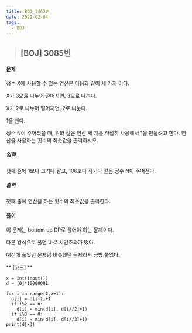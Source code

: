 ```yaml
---
title: BOJ_1463번
date: 2021-02-04
tags:
  - BOJ
---
```



> ## [BOJ] 3085번 

#### 문제
정수 X에 사용할 수 있는 연산은 다음과 같이 세 가지 이다.

X가 3으로 나누어 떨어지면, 3으로 나눈다.

X가 2로 나누어 떨어지면, 2로 나눈다.

1을 뺀다.

정수 N이 주어졌을 때, 위와 같은 연산 세 개를 적절히 사용해서 1을 만들려고 한다. 연산을 사용하는 횟수의 최솟값을 출력하시오.

##### 입력
첫째 줄에 1보다 크거나 같고, 106보다 작거나 같은 정수 N이 주어진다.

##### 출력
첫째 줄에 연산을 하는 횟수의 최솟값을 출력한다.
#### **풀이**
이 문제는 bottom up DP로 풀어야 하는 문제이다.

다른 방식으로 풀면 바로 시간초과가 떴다. 

예전에 풀었던 문제랑 비슷했던 문제라서 금방 풀었다. 


** [코드] **

    x = int(input())
    d = [0]*10000001

    for i in range(2,x+1):
      d[i] = d[i-1]+1
      if i%2 == 0:
        d[i] = min(d[i], d[i//2]+1)
      if i%3 == 0:
        d[i] = min(d[i], d[i//3]+1)
    print(d[x])